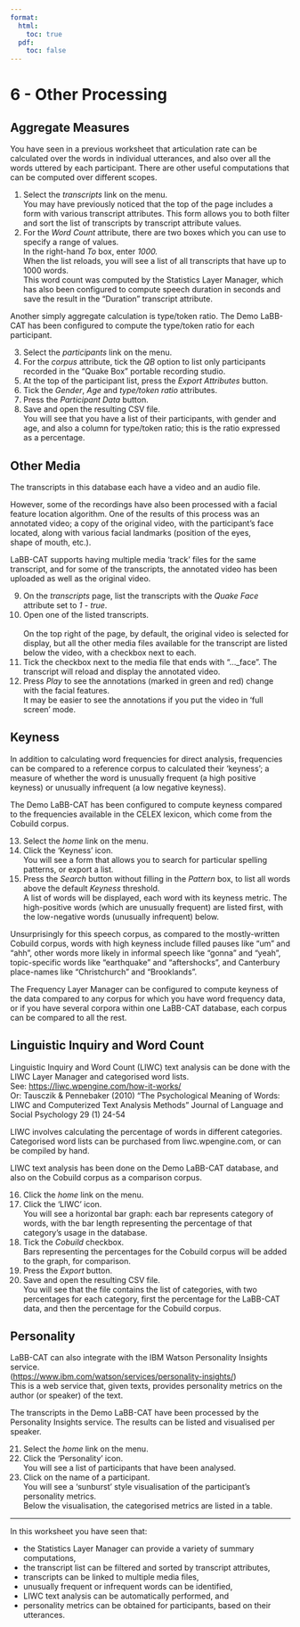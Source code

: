 ```yaml
---
format:
  html:
    toc: true
  pdf: 
    toc: false
---
```

# 6 - Other Processing

## Aggregate Measures

You have seen in a previous worksheet that articulation rate can be
calculated over the words in individual utterances, and also over all
the words uttered by each participant. There are other useful
computations that can be computed over different scopes.

1.  Select the *transcripts* link on the menu.\
    You may have previously noticed that the top of the page includes a
    form with various transcript attributes. This form allows you to
    both filter and sort the list of transcripts by transcript attribute
    values.
2.  For the *Word Count* attribute, there are two boxes which you can
    use to specify a range of values.\
    In the right-hand *To* box, enter *1000.*\
    When the list reloads, you will see a list of all transcripts that
    have up to 1000 words.\
    This word count was computed by the Statistics Layer Manager, which
    has also been configured to compute speech duration in seconds and
    save the result in the "Duration" transcript attribute.

Another simply aggregate calculation is type/token ratio. The Demo
LaBB-CAT has been configured to compute the type/token ratio for
each participant.

3.  Select the *participants* link on the menu.
4.  For the *corpus* attribute, tick the *QB* option to list only
    participants recorded in the "Quake Box" portable recording studio.
5.  At the top of the participant list, press the *Export Attributes*
    button.
6.  Tick the *Gender*, *Age* and *type/token ratio* attributes.
7.  Press the *Participant Data* button.
8.  Save and open the resulting CSV file.\
    You will see that you have a list of their participants, with gender
    and age, and also a column for type/token ratio; this is the ratio
    expressed as a percentage.

## Other Media

The transcripts in this database each have a video and an audio file.

However, some of the recordings have also been processed with a facial
feature location algorithm. One of the results of this process was an
annotated video; a copy of the original video, with the participant's
face located, along with various facial landmarks (position of the
eyes,\
shape of mouth, etc.).

LaBB-CAT supports having multiple media 'track' files for the same
transcript, and for some of the transcripts, the annotated video has
been uploaded as well as the original video.

9.  On the *transcripts* page, list the transcripts with the *Quake
    Face* attribute set to *1 - true*.
2.  Open one of the listed transcripts.\
    \
    On the top right of the page, by default, the original video is
    selected for display, but all the other media files available for
    the transcript are listed below the video, with a checkbox next to
    each.
3.  Tick the checkbox next to the media file that ends with "..._face".
    The transcript will reload and display the annotated video.
4.  Press *Play* to see the annotations (marked in green and red) change
    with the facial features.\
    It may be easier to see the annotations if you put the video in
    'full screen' mode.

## Keyness

In addition to calculating word frequencies for direct analysis,
frequencies can be compared to a reference corpus to calculated their
'keyness'; a measure of whether the word is unusually frequent (a high
positive keyness) or unusually infrequent (a low negative keyness).

The Demo LaBB-CAT has been configured to compute keyness compared to the
frequencies available in the CELEX lexicon, which come from the Cobuild
corpus.

13. Select the *home* link on the menu.
2.  Click the 'Keyness' icon.\
    You will see a form that allows you to search for particular
    spelling patterns, or export a list.
3.  Press the *Search* button without filling in the *Pattern* box, to
    list all words above the default *Keyness* threshold.\
    A list of words will be displayed, each word with its keyness
    metric. The high-positive words (which are unusually frequent) are
    listed first, with the low-negative words (unusually infrequent)
    below.

Unsurprisingly for this speech corpus, as compared to the mostly-written
Cobuild corpus, words with high keyness include filled pauses like "um"
and "ahh", other words more likely in informal speech like "gonna" and
"yeah", topic-specific words like "earthquake" and "aftershocks", and
Canterbury place-names like "Christchurch" and "Brooklands".

The Frequency Layer Manager can be configured to compute keyness of the
data compared to any corpus for which you have word frequency data, or
if you have several corpora within one LaBB-CAT database, each corpus
can be compared to all the rest.

## Linguistic Inquiry and Word Count

Linguistic Inquiry and Word Count (LIWC) text analysis can be done with
the LIWC Layer Manager and categorised word lists.\
See: <https://liwc.wpengine.com/how-it-works/>\
Or: Tausczik & Pennebaker (2010) "The Psychological Meaning of Words:
LIWC and Computerized Text Analysis Methods" Journal of Language and
Social Psychology 29 (1) 24-54

LIWC involves calculating the percentage of words in different
categories. Categorised word lists can be purchased from
liwc.wpengine.com, or can be compiled by hand.

LIWC text analysis has been done on the Demo LaBB-CAT database, and also
on the Cobuild corpus as a comparison corpus.

16. Click the *home* link on the menu.
2.  Click the 'LIWC' icon.\
    You will see a horizontal bar graph: each bar represents category of
    words, with the bar length representing the percentage of that
    category's usage in the database.
3.  Tick the *Cobuild* checkbox.\
    Bars representing the percentages for the Cobuild corpus will be
    added to the graph, for comparison.
4.  Press the *Export* button.
5.  Save and open the resulting CSV file.\
    You will see that the file contains the list of categories, with two
    percentages for each category, first the percentage for the LaBB-CAT
    data, and then the percentage for the Cobuild corpus.

## Personality

LaBB-CAT can also integrate with the IBM Watson Personality Insights
service.\
([https://www.ibm.com/watson/services/personality-insights/](https://liwc.wpengine.com/how-it-works/))\
This is a web service that, given texts, provides personality metrics on
the author (or speaker) of the text.

The transcripts in the Demo LaBB-CAT have been processed by the
Personality Insights service. The results can be listed and visualised
per speaker.

21. Select the *home* link on the menu.
2.  Click the 'Personality' icon.\
    You will see a list of participants that have been analysed.
3.  Click on the name of a participant.\
    You will see a 'sunburst' style visualisation of the participant's
    personality metrics.\
    Below the visualisation, the categorised metrics are listed in a
    table.

---

In this worksheet you have seen that:

-   the Statistics Layer Manager can provide a variety of summary computations,
-   the transcript list can be filtered and sorted by transcript attributes,
-   transcripts can be linked to multiple media files,
-   unusually frequent or infrequent words can be identified,
-   LIWC text analysis can be automatically performed, and
-   personality metrics can be obtained for participants, based on their utterances.
